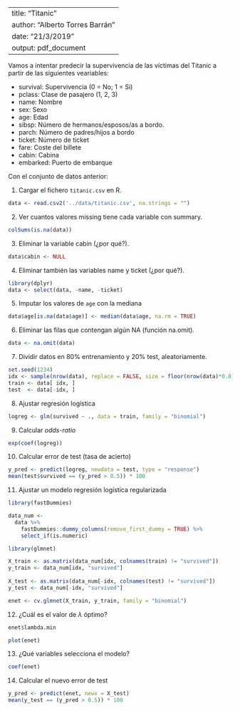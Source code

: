 ------
title: "Titanic"
author: "Alberto Torres Barrán"
date: "21/3/2019"
output: pdf_document
---

Vamos a intentar predecir la supervivencia de las víctimas del Titanic a partir de las siguientes veariables:

  * survival: Supervivencia (0 = No; 1 = Si)
  * pclass: Clase de pasajero (1, 2, 3)
  * name: Nombre
  * sex: Sexo
  * age: Edad
  * sibsp: Número de hermanos/esposos/as a bordo.
  * parch: Número de padres/hijos a bordo
  * ticket: Número de ticket
  * fare: Coste del billete
  * cabin: Cabina
  * embarked: Puerto de embarque

Con el conjunto de datos anterior:

1. Cargar el fichero `titanic.csv` en R.
  
```r
data <- read.csv2('../data/titanic.csv', na.strings = "")
```
  
2. Ver cuantos valores missing tiene cada variable con summary.
  
```r
colSums(is.na(data))
```

3. Eliminar la variable cabin (¿por qué?).
  
```r
data$cabin <- NULL
```
  
4. Eliminar también las variables name y ticket (¿por qué?).
  
```r
library(dplyr)
data <- select(data, -name, -ticket)
```

5. Imputar los valores de `age` con la mediana
  
```r
data$age[is.na(data$age)] <- median(data$age, na.rm = TRUE)
```


6. Eliminar las filas que contengan algún NA (función na.omit).
  
```r
data <- na.omit(data)
```

7. Dividir datos en 80% entrenamiento y 20% test, aleatoriamente.

```r
set.seed(1234)
idx <- sample(nrow(data), replace = FALSE, size = floor(nrow(data)*0.8))
train <- data[ idx, ]
test  <- data[-idx, ]
```

8. Ajustar regresión logística

```r
logreg <- glm(survived ~ ., data = train, family = "binomial")
```

9. Calcular *odds-ratio*

```r
exp(coef(logreg))
```

10. Calcular error de test (tasa de acierto)

```r
y_pred <- predict(logreg, newdata = test, type = "response")
mean(test$survived == (y_pred > 0.5)) * 100
```

11. Ajustar un modelo regresión logística regularizada 

```r
library(fastDummies)

data_num <- 
  data %>%
    fastDummies::dummy_columns(remove_first_dummy = TRUE) %>%
    select_if(is.numeric)
```  
  
  
```r
library(glmnet)

X_train <- as.matrix(data_num[idx, colnames(train) != "survived"]) 
y_train <- data_num[idx, "survived"]
  
X_test <- as.matrix(data_num[-idx, colnames(test) != "survived"])
y_test <- data_num[-idx, "survived"]

enet <- cv.glmnet(X_train, y_train, family = "binomial")
```

  
12. ¿Cuál es el valor de $\lambda$ óptimo?
  
```r
enet$lambda.min
```

```r
plot(enet)
```

13. ¿Qué variables selecciona el modelo?
  
```r
coef(enet)
```

14. Calcular el nuevo error de test

```r
y_pred <- predict(enet, newx = X_test)
mean(y_test == (y_pred > 0.5)) * 100
```

